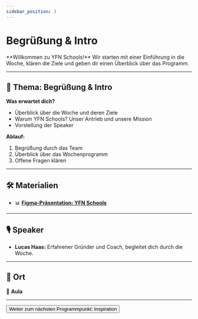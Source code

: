 ```yaml
---
sidebar_position: 3
---
```


# Begrüßung & Intro

<Admonition type="info" icon="🎤">
  **Willkommen zu YFN Schools!** Wir starten mit einer Einführung in die
  Woche, klären die Ziele und geben dir einen Überblick über das Programm.
</Admonition>

---

## 🎯 **Thema:** Begrüßung & Intro

**Was erwartet dich?**

- Überblick über die Woche und deren Ziele
- Warum YFN Schools? Unser Antrieb und unsere Mission
- Vorstellung der Speaker

**Ablauf:**

1. Begrüßung durch das Team
2. Überblick über das Wochenprogramm
3. Offene Fragen klären

---

## 🛠️ **Materialien**

- 📊
  **[Figma-Präsentation: YFN Schools](https://www.figma.com/slides/GY2Itmf9lg8P15H2uZcdvJ/YFN-Schools?node-id=1-85&t=RMREKhu23Zwcy5Iu-1)**

---

## 🎙️ **Speaker**

- **Lucas Haas:** Erfahrener Gründer und Coach, begleitet dich durch die Woche.

---

## 📍 **Ort**

📍 **Aula**

---

<Button destination="/roadmap/docs/startup-basics/yfn-school/day1/inspiration">
  Weiter zum nächsten Programmpunkt: Inspiration
</Button>

